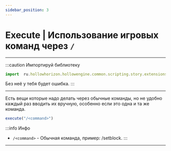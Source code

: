 ```yaml
---
sidebar_position: 3
---
```


# Execute | Использование игровых команд через `/`

---
:::caution Импортируй библиотеку
```jsx
import  ru.hollowhorizon.hollowengine.common.scripting.story.extensions.*
```
Без неё у тебя будет ошибка.
:::

---

Есть вещи которые надо делать через обычные команды, но не удобно каждый раз вводить их вручную, особенно если это одна и та же команда.
```jsx
execute("/<command>")
```

:::info Инфо
- `/<command>` - Обычная команда, пример: /setblock.
:::

---